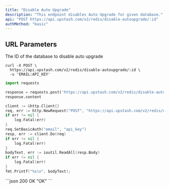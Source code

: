 ```yaml
---
title: "Disable Auto Upgrade"
description: "This endpoint disables Auto Upgrade for given database."
api: "POST https://api.upstash.com/v2/redis/disable-autoupgrade/:id"
authMethod: "basic"
---
```




## URL Parameters

<ParamField path="id" required>
The ID of the database to disable auto upgrade
</ParamField>

<RequestExample>

```shell curl
curl -X POST \
  https://api.upstash.com/v2/redis/disable-autoupgrade/:id \
  -u 'EMAIL:API_KEY'
```

```python Python
import requests

response = requests.post('https://api.upstash.com/v2/redis/disable-autoupgrade/:id', auth=('EMAIL', 'API_KEY'))
response.content
```

```go Go
client := &http.Client{}
req, err := http.NewRequest("POST", "https://api.upstash.com/v2/redis/disable-autoupgrade/:id", nil)
if err != nil {
    log.Fatal(err)
}
req.SetBasicAuth("email", "api_key")
resp, err := client.Do(req)
if err != nil {
    log.Fatal(err)
}
bodyText, err := ioutil.ReadAll(resp.Body)
if err != nil {
    log.Fatal(err)
}
fmt.Printf("%s\n", bodyText);
```

</RequestExample>

<ResponseExample>
```json 200 OK
"OK"
```
</ResponseExample>
